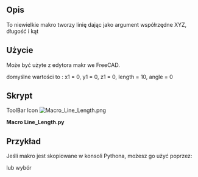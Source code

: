 <languages/>
{{Macro/pl
|Name=Macro Line Length
|Icon=Macro_Line_Length.png
|Description=Utwórz linię, podając jako argumenty współrzędne XYZ, długość oraz kąt. Nowa linia zostanie utworzona w rzeczywistych współrzędnych obiektu, a nie w układzie współrzędnych Zawartości.
{{ColoredText|(Wiersz poleceń, wklej to całe makro do konsoli Pythona)}}.
|Author=mario52
|Version=02.00
|Date=2014-08-08
|FCVersion=Wszystkie
|Download=[https://wiki.freecad.org/images/b/bd/Macro_Line_Length.png Ikona paska narzędzi]
}}

==Opis==
To niewielkie makro tworzy linię dając jako argument współrzędne XYZ, długość i kąt

==Użycie==
Może być użyte z edytora makr we FreeCAD.

domyślne wartości to : x1 = 0, y1 = 0, z1 = 0, length = 10, angle = 0

<span id="Script"></span>
==Skrypt==

ToolBar Icon [[Image:Macro_Line_Length.png]]

'''Macro Line_Length.py'''

{{MacroCode|code=
# -*- coding: utf-8 -*-
# créer une ligne avec une coordonnée une longueur et un angle sur le plan X Y
# create line with coordinate length and angle to plane X Y
import FreeCAD, FreeCADGui, Draft
from math import cos, sin, radians
#from FreeCAD import Base
 
def line_length(x1 = 0.0, y1 = 0.0, z1 = 0.0, length = 10.0, angle = 0.0):
    x2 = x1 + (length * cos(radians(angle)))
    y2 = y1 + (length * sin(radians(angle)))
    z2 = z1 #+ ()
    Draft.makeWire([FreeCAD.Vector(x1,y1,z1),FreeCAD.Vector(x2,y2,z2)])

#Example:
#x1 = 0.0          # Edit coordinate x1 origin
#y1 = 0.0          # Edit coordinate y1 origin
#z1 = 0.0          # Edit coordinate z1 origin
#length = 50.0       # Edit length
#angle  = 45.0       # Edit angle plane XY
 
#line_length(x1, y1, z1, length, angle)

}}
{{clear}}


<span id="Example"></span>
==Przykład==

Jeśli makro jest skopiowane w konsoli Pythona, możesz go użyć poprzez:

{{Code|code=
>>> line_length(x1 = 0, y1 = 0, z1 = 0, length = 10, angle = 45)
}}

lub wybór

{{Code|code=
>>> line_length(x1 = 10, y1 = 10, z1 = 0, length = 50)

>>> line_length(length = 50, angle = 45)
}}